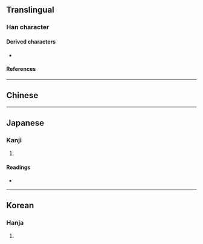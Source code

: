 {{also|臺}}
{{character info/new}}
==Translingual==

===Han character===
{{Han char|rn=32|rad=土|as=05|sn=8|four=43160|canj=GIR|ids=⿰土台}}

====Derived characters====
* {{l|mul|[[𫞱]]}}

====References====
{{Han ref|kx=0226.270|dkj=04983|dj=0462.050|hdz=10436.060|uh=576E}}

----

==Chinese==
{{zh-see|臺|ha}}  <!-- [1] 《龍龕手鑑》 坮： 俗㙵，通㙜，古文臺字。 [2] 《字彙》 坮： 古文臺字。 -->

----

==Japanese==

===Kanji===
{{ja-kanji|grade=|rs=土05}}

# {{rfdef|ja|sort=土05}}

====Readings====
* {{ja-readings|on=[[だい]] (dai), [[たい]] (tai)|kun=[[うてな]] (utena), [[われ]] (ware)}}

----

==Korean==

===Hanja===
{{ko-hanja|hangeul=대|rv=dae|mr=tae}}

# {{rfdef|ko|sort=土05}}